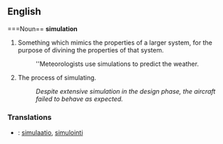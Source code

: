 ==English==

===Noun==
'''simulation'''
# Something which mimics the properties of a larger system, for the purpose of divining the properties of that system.
#: ''Meteorologists use simulations to predict the weather.
# The process of simulating.
#: ''Despite extensive simulation in the design phase, the aircraft failed to behave as expected.''

===Translations===
*{{fi}}: [[simulaatio]], [[simulointi]]